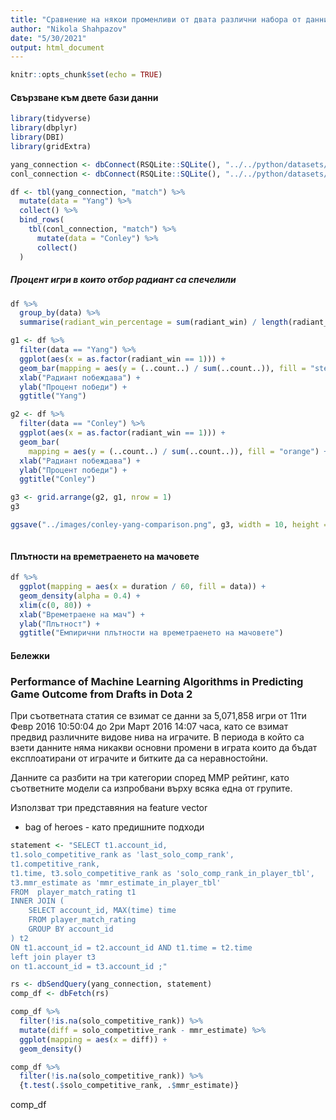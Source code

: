 ```yaml
---
title: "Сравнение на някои променливи от двата различни наборa от данни"
author: "Nikola Shahpazov"
date: "5/30/2021"
output: html_document
---
```


```r
knitr::opts_chunk$set(echo = TRUE)
```

#### Свързване към двете бази данни

```r
library(tidyverse)
library(dbplyr)
library(DBI)
library(gridExtra)
```

```r
yang_connection <- dbConnect(RSQLite::SQLite(), "../../python/datasets/db/dota.db")
conl_connection <- dbConnect(RSQLite::SQLite(), "../../python/datasets/db/dota2.db")

df <- tbl(yang_connection, "match") %>%
  mutate(data = "Yang") %>%
  collect() %>%
  bind_rows(
    tbl(conl_connection, "match") %>%
      mutate(data = "Conley") %>%
      collect()
  )
```

##### Процент игри в които отбор радиант са спечелили

```r
df %>%
  group_by(data) %>%
  summarise(radiant_win_percentage = sum(radiant_win) / length(radiant_win))
```


```r
g1 <- df %>%
  filter(data == "Yang") %>%
  ggplot(aes(x = as.factor(radiant_win == 1))) +
  geom_bar(mapping = aes(y = (..count..) / sum(..count..)), fill = "steelblue") +
  xlab("Радиант побеждава") +
  ylab("Процент победи") +
  ggtitle("Yang")

g2 <- df %>%
  filter(data == "Conley") %>%
  ggplot(aes(x = as.factor(radiant_win == 1))) +
  geom_bar(
    mapping = aes(y = (..count..) / sum(..count..)), fill = "orange") +
  xlab("Радиант побеждава") +
  ylab("Процент победи") +
  ggtitle("Conley")

g3 <- grid.arrange(g2, g1, nrow = 1)
g3

ggsave("../images/conley-yang-comparison.png", g3, width = 10, height = 6)
```

```r


```


#### Плътности на времетраенето на мачовете

```r
df %>%
  ggplot(mapping = aes(x = duration / 60, fill = data)) +
  geom_density(alpha = 0.4) +
  xlim(c(0, 80)) +
  xlab("Времетраене на мач") +
  ylab("Плътност") +
  ggtitle("Емпирични плътности на времетраенето на мачовете")
```

#### Бележки

### Performance of Machine Learning Algorithms in Predicting Game Outcome from Drafts in Dota 2

При съответната статия се взимат се данни за 5,071,858 игри от 11ти Февр 2016 10:50:04  до 2ри Март 2016 14:07 часа, като се взимат предвид различните видове нива на играчите.
В периода в който са взети данните няма никакви основни промени в играта които да бъдат експлоатирани от 
играчите и битките да са неравностойни.

Данните са разбити на три категории според ММР рейтинг, като съответните модели са изпробвани върху 
всяка една от групите.

Използват три представяния на feature vector

* bag of heroes - като предишните подходи


```r

statement <- "SELECT t1.account_id, 
t1.solo_competitive_rank as 'last_solo_comp_rank', 
t1.competitive_rank, 
t1.time, t3.solo_competitive_rank as 'solo_comp_rank_in_player_tbl',
t3.mmr_estimate as 'mmr_estimate_in_player_tbl'
FROM  player_match_rating t1
INNER JOIN (
    SELECT account_id, MAX(time) time
    FROM player_match_rating
    GROUP BY account_id
) t2
ON t1.account_id = t2.account_id AND t1.time = t2.time
left join player t3
on t1.account_id = t3.account_id ;"

rs <- dbSendQuery(yang_connection, statement)
comp_df <- dbFetch(rs)

comp_df %>%
  filter(!is.na(solo_competitive_rank)) %>%
  mutate(diff = solo_competitive_rank - mmr_estimate) %>%
  ggplot(mapping = aes(x = diff)) +
  geom_density()

comp_df %>%
  filter(!is.na(solo_competitive_rank)) %>%
  {t.test(.$solo_competitive_rank, .$mmr_estimate)}
```
comp_df




